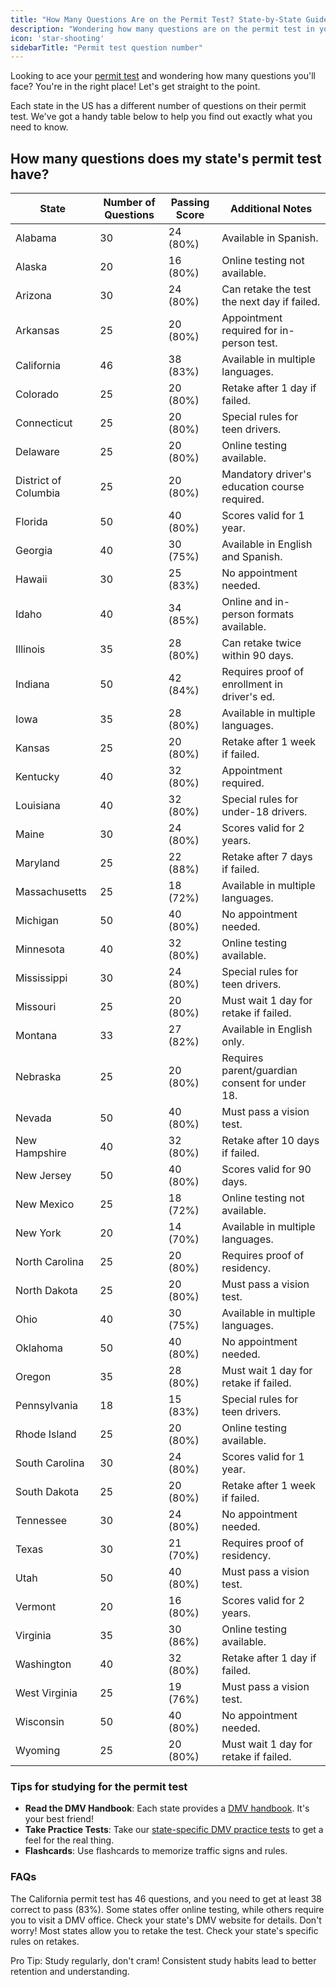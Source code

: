 ```yaml
---
title: "How Many Questions Are on the Permit Test? State-by-State Guide"
description: "Wondering how many questions are on the permit test in your state? Check out our comprehensive state-by-state guide to find out the exact number for your state, passing scores, and tips for acing the test!"
icon: 'star-shooting'
sidebarTitle: "Permit test question number"
---
```


Looking to ace your [permit test](https://driving-tests.org/learners-permit/) and wondering how many questions you'll face? You're in the right place! Let's get straight to the point.

<Info>Each state in the US has a different number of questions on their permit test. We've got a handy table below to help you find out exactly what you need to know.</Info>

## How many questions does my state's permit test have?

| State            | Number of Questions | Passing Score | Additional Notes                                   |
|------------------|---------------------|---------------|---------------------------------------------------|
| Alabama          | 30                  | 24 (80%)      | Available in Spanish.                             |
| Alaska           | 20                  | 16 (80%)      | Online testing not available.                     |
| Arizona          | 30                  | 24 (80%)      | Can retake the test the next day if failed.       |
| Arkansas         | 25                  | 20 (80%)      | Appointment required for in-person test.          |
| California       | 46                  | 38 (83%)      | Available in multiple languages.                  |
| Colorado         | 25                  | 20 (80%)      | Retake after 1 day if failed.                     |
| Connecticut      | 25                  | 20 (80%)      | Special rules for teen drivers.                   |
| Delaware         | 25                  | 20 (80%)      | Online testing available.                         |
| District of Columbia | 25               | 20 (80%)      | Mandatory driver's education course required.     |
| Florida          | 50                  | 40 (80%)      | Scores valid for 1 year.                          |
| Georgia          | 40                  | 30 (75%)      | Available in English and Spanish.                 |
| Hawaii           | 30                  | 25 (83%)      | No appointment needed.                            |
| Idaho            | 40                  | 34 (85%)      | Online and in-person formats available.           |
| Illinois         | 35                  | 28 (80%)      | Can retake twice within 90 days.                  |
| Indiana          | 50                  | 42 (84%)      | Requires proof of enrollment in driver's ed.      |
| Iowa             | 35                  | 28 (80%)      | Available in multiple languages.                  |
| Kansas           | 25                  | 20 (80%)      | Retake after 1 week if failed.                    |
| Kentucky         | 40                  | 32 (80%)      | Appointment required.                             |
| Louisiana        | 40                  | 32 (80%)      | Special rules for under-18 drivers.               |
| Maine            | 30                  | 24 (80%)      | Scores valid for 2 years.                         |
| Maryland         | 25                  | 22 (88%)      | Retake after 7 days if failed.                    |
| Massachusetts    | 25                  | 18 (72%)      | Available in multiple languages.                  |
| Michigan         | 50                  | 40 (80%)      | No appointment needed.                            |
| Minnesota        | 40                  | 32 (80%)      | Online testing available.                         |
| Mississippi      | 30                  | 24 (80%)      | Special rules for teen drivers.                   |
| Missouri         | 25                  | 20 (80%)      | Must wait 1 day for retake if failed.             |
| Montana          | 33                  | 27 (82%)      | Available in English only.                        |
| Nebraska         | 25                  | 20 (80%)      | Requires parent/guardian consent for under 18.    |
| Nevada           | 50                  | 40 (80%)      | Must pass a vision test.                          |
| New Hampshire    | 40                  | 32 (80%)      | Retake after 10 days if failed.                   |
| New Jersey       | 50                  | 40 (80%)      | Scores valid for 90 days.                         |
| New Mexico       | 25                  | 18 (72%)      | Online testing not available.                     |
| New York         | 20                  | 14 (70%)      | Available in multiple languages.                  |
| North Carolina   | 25                  | 20 (80%)      | Requires proof of residency.                      |
| North Dakota     | 25                  | 20 (80%)      | Must pass a vision test.                          |
| Ohio             | 40                  | 30 (75%)      | Available in multiple languages.                  |
| Oklahoma         | 50                  | 40 (80%)      | No appointment needed.                            |
| Oregon           | 35                  | 28 (80%)      | Must wait 1 day for retake if failed.             |
| Pennsylvania     | 18                  | 15 (83%)      | Special rules for teen drivers.                   |
| Rhode Island     | 25                  | 20 (80%)      | Online testing available.                         |
| South Carolina   | 30                  | 24 (80%)      | Scores valid for 1 year.                          |
| South Dakota     | 25                  | 20 (80%)      | Retake after 1 week if failed.                    |
| Tennessee        | 30                  | 24 (80%)      | No appointment needed.                            |
| Texas            | 30                  | 21 (70%)      | Requires proof of residency.                      |
| Utah             | 50                  | 40 (80%)      | Must pass a vision test.                          |
| Vermont          | 20                  | 16 (80%)      | Scores valid for 2 years.                         |
| Virginia         | 35                  | 30 (86%)      | Online testing available.                         |
| Washington       | 40                  | 32 (80%)      | Retake after 1 day if failed.                     |
| West Virginia    | 25                  | 19 (76%)      | Must pass a vision test.                          |
| Wisconsin        | 50                  | 40 (80%)      | No appointment needed.                            |
| Wyoming          | 25                  | 20 (80%)      | Must wait 1 day for retake if failed.             |


### Tips for studying for the permit test
- **Read the DMV Handbook**: Each state provides a [DMV handbook](https://driving-tests.org/dmv-handbook-drivers-manual/). It's your best friend!
- **Take Practice Tests**: Take our [state-specific DMV practice tests](https://driving-tests.org/) to get a feel for the real thing.
- **Flashcards**: Use flashcards to memorize traffic signs and rules.

### FAQs
<AccordionGroup>
  <Accordion title="How many questions are on the California permit test?">
    The California permit test has 46 questions, and you need to get at least 38 correct to pass (83%).
  </Accordion>
  <Accordion title="Can I take the permit test online?">
    Some states offer online testing, while others require you to visit a DMV office. Check your state's DMV website for details.
  </Accordion>
  <Accordion title="What if I fail the permit test?">
    Don't worry! Most states allow you to retake the test. Check your state's specific rules on retakes.
  </Accordion>
</AccordionGroup>

<Note>Pro Tip: Study regularly, don't cram! Consistent study habits lead to better retention and understanding.</Note>
